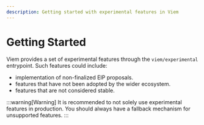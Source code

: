 ```yaml
---
description: Getting started with experimental features in Viem
---
```


# Getting Started

Viem provides a set of experimental features through the `viem/experimental` entrypoint. Such features could include: 

- implementation of non-finalized EIP proposals.
- features that have not been adopted by the wider ecosystem.
- features that are not considered stable.

:::warning[Warning]
It is recommended to not solely use experimental features in production. You should always have a fallback mechanism for unsupported features.
:::
